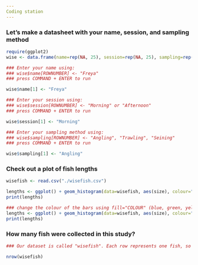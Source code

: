 ```yaml
---
Coding station
---
```


### Let's make a datasheet with your name, session, and sampling method
```r
require(ggplot2)
wise <- data.frame(name=rep(NA, 25), session=rep(NA, 25), sampling=rep(NA, 25))

### Enter your name using:
### wise$name[ROWNUMBER] <- "Freya"
### press COMMAND + ENTER to run

wise$name[1] <- "Freya"

### Enter your session using:
### wise$session[ROWNUMBER] <- "Morning" or "Afternoon"
### press COMMAND + ENTER to run

wise$session[1] <- "Morning"

### Enter your sampling method using:
### wise$sampling[ROWNUMBER] <- "Angling", "Trawling", "Seining"
### press COMMAND + ENTER to run

wise$sampling[1] <- "Angling"
```

### Check out a plot of fish lengths
```r
wisefish <- read.csv("./wisefish.csv")

lengths <- ggplot() + geom_histogram(data=wisefish, aes(size), colour="black", fill="red", binwidth=5) + theme_classic()
print(lengths)

### change the colour of the bars using fill="COLOUR" (blue, green, yellow, violet, grey, orange, etc!)
lengths <- ggplot() + geom_histogram(data=wisefish, aes(size), colour="black", fill="blue", binwidth=5) + theme_classic()
print(lengths)
```

### How many fish were collected in this study?
```r
### Our dataset is called "wisefish". Each row represents one fish, so we will count the rows using the nrow() function on the dataset wisefish

nrow(wisefish)

```



